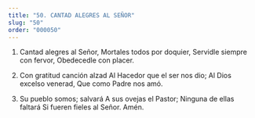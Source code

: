 ```yaml
---
title: "50. CANTAD ALEGRES AL SEÑOR"
slug: "50"
order: "000050"
---
```


1. Cantad alegres al Señor, Mortales todos por doquier, Servidle siempre con fervor, Obedecedle con placer.

2.	Con gratitud canción alzad
Al Hacedor que el ser nos dio; Al Dios excelso venerad,
Que como Padre nos amó.

3.	Su pueblo somos; salvará A sus ovejas el Pastor; Ninguna de ellas faltará
Si fueren fieles al Señor. Amén.

